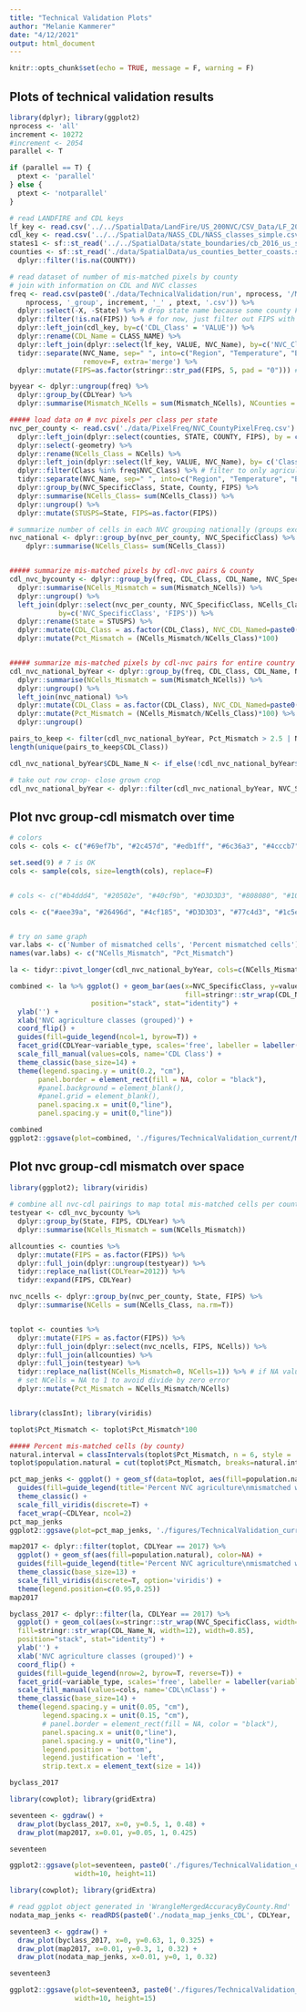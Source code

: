 ```yaml
---
title: "Technical Validation Plots"
author: "Melanie Kammerer"
date: "4/12/2021"
output: html_document
---
```


```r
knitr::opts_chunk$set(echo = TRUE, message = F, warning = F)
```

## Plots of technical validation results

```r
library(dplyr); library(ggplot2)
nprocess <- 'all'
increment <- 10272
#increment <- 2054
parallel <- T

if (parallel == T) {
  ptext <- 'parallel'
} else {
  ptext <- 'notparallel'
}

# read LANDFIRE and CDL keys
lf_key <- read.csv('../../SpatialData/LandFire/US_200NVC/CSV_Data/LF_200NVC_05142020.csv')
cdl_key <- read.csv('../../SpatialData/NASS_CDL/NASS_classes_simple.csv')
states1 <- sf::st_read('../../SpatialData/state_boundaries/cb_2016_us_state_500k.shp') 
counties <- sf::st_read('./data/SpatialData/us_counties_better_coasts.shp') %>%
  dplyr::filter(!is.na(COUNTY))

# read dataset of number of mis-matched pixels by county
# join with information on CDL and NVC classes
freq <- read.csv(paste0('./data/TechnicalValidation/run', nprocess, '/Mismatched_Cells_byCounty_run', 
    nprocess, '_group', increment, '_' , ptext, '.csv')) %>%
  dplyr::select(-X, -State) %>% # drop state name because some county FIPS codes and State names to not match (tile from close to state boundary)
  dplyr::filter(!is.na(FIPS)) %>% # for now, just filter out FIPS with NA values
  dplyr::left_join(cdl_key, by=c('CDL_Class' = 'VALUE')) %>%
  dplyr::rename(CDL_Name = CLASS_NAME) %>%
  dplyr::left_join(dplyr::select(lf_key, VALUE, NVC_Name), by=c('NVC_Class' = 'VALUE')) %>%
  tidyr::separate(NVC_Name, sep=" ", into=c("Region", "Temperature", "Biome", "NVC_SpecificClass"), 
                  remove=F, extra='merge') %>%
  dplyr::mutate(FIPS=as.factor(stringr::str_pad(FIPS, 5, pad = "0"))) # convert FIPS to factor and add leading zeros to match county shp

byyear <- dplyr::ungroup(freq) %>%
  dplyr::group_by(CDLYear) %>%
  dplyr::summarise(Mismatch_NCells = sum(Mismatch_NCells), NCounties = length(unique(FIPS)))

##### load data on # nvc pixels per class per state
nvc_per_county <- read.csv('./data/PixelFreq/NVC_CountyPixelFreq.csv') %>%
  dplyr::left_join(dplyr::select(counties, STATE, COUNTY, FIPS), by = c('State'='STATE', 'County'='COUNTY')) %>%
  dplyr::select(-geometry) %>%
  dplyr::rename(NCells_Class = NCells) %>%
  dplyr::left_join(dplyr::select(lf_key, VALUE, NVC_Name), by= c('Class'= 'VALUE')) %>% # add landfire class names
  dplyr::filter(Class %in% freq$NVC_Class) %>% # filter to only agriculture classes
  tidyr::separate(NVC_Name, sep=" ", into=c("Region", "Temperature", "Biome", "NVC_SpecificClass"), remove=F, extra='merge') %>% # create grouped NVC name (removes east/west and warm/cool designations)
  dplyr::group_by(NVC_SpecificClass, State, County, FIPS) %>%
  dplyr::summarise(NCells_Class= sum(NCells_Class)) %>%
  dplyr::ungroup() %>%
  dplyr::mutate(STUSPS=State, FIPS=as.factor(FIPS))

# summarize number of cells in each NVC grouping nationally (groups exclude region and temperature)
nvc_national <- dplyr::group_by(nvc_per_county, NVC_SpecificClass) %>%
    dplyr::summarise(NCells_Class= sum(NCells_Class))


##### summarize mis-matched pixels by cdl-nvc pairs & county
cdl_nvc_bycounty <- dplyr::group_by(freq, CDL_Class, CDL_Name, NVC_SpecificClass, CDLYear, FIPS) %>%
  dplyr::summarise(NCells_Mismatch = sum(Mismatch_NCells)) %>%
  dplyr::ungroup() %>%
  left_join(dplyr::select(nvc_per_county, NVC_SpecificClass, NCells_Class, STUSPS, FIPS),
            by=c('NVC_SpecificClass', 'FIPS')) %>%
  dplyr::rename(State = STUSPS) %>%
  dplyr::mutate(CDL_Class = as.factor(CDL_Class), NVC_CDL_Named=paste0(NVC_SpecificClass, "_", CDL_Name)) %>%
  dplyr::mutate(Pct_Mismatch = (NCells_Mismatch/NCells_Class)*100)


##### summarize mis-matched pixels by cdl-nvc pairs for entire country
cdl_nvc_national_byYear <- dplyr::group_by(freq, CDL_Class, CDL_Name, NVC_SpecificClass, CDLYear) %>%
  dplyr::summarise(NCells_Mismatch = sum(Mismatch_NCells)) %>%
  dplyr::ungroup() %>%
  left_join(nvc_national) %>%
  dplyr::mutate(CDL_Class = as.factor(CDL_Class), NVC_CDL_Named=paste0(NVC_SpecificClass, "_", CDL_Name)) %>%
  dplyr::mutate(Pct_Mismatch = (NCells_Mismatch/NCells_Class)*100) %>%
  dplyr::ungroup()

pairs_to_keep <- filter(cdl_nvc_national_byYear, Pct_Mismatch > 2.5 | NCells_Mismatch > 3000000)
length(unique(pairs_to_keep$CDL_Class))

cdl_nvc_national_byYear$CDL_Name_N <- if_else(!cdl_nvc_national_byYear$CDL_Class %in% pairs_to_keep$CDL_Class, 'Other', cdl_nvc_national_byYear$CDL_Name)

# take out row crop- close grown crop
cdl_nvc_national_byYear <- dplyr::filter(cdl_nvc_national_byYear, NVC_SpecificClass != "Row Crop - Close Grown Crop")

```

## Plot nvc group-cdl mismatch over time
```r
# colors
cols <- cols <- c("#69ef7b", "#2c457d", "#edb1ff", "#6c36a3", "#4cccb7", "#224f3e", "#bbe272", "#84241a", "#e9bf98", "#378811", "#8bc0dd", "#5d4030", "#f8d147")

set.seed(9) # 7 is OK
cols <- sample(cols, size=length(cols), replace=F)


# cols <- c("#b4ddd4", "#20502e", "#40cf9b", "#D3D3D3", "#808080", "#10558a", "#7cce1e", "#834cd0", "#c7acf9", "#932764", "#38b5fc", "#ea2db9", "#09f54c", "#eb1138", "#80995a")

cols <- c("#aee39a", "#26496d", "#4cf185", "#D3D3D3", "#77c4d3", "#1c5e39", "#bce333", "#572b9e", "#8699ee", "#9f0b64", "#f597fa", "#6c3357", "#6e9d50")


# try on same graph
var.labs <- c('Number of mismatched cells', 'Percent mismatched cells')
names(var.labs) <- c("NCells_Mismatch", "Pct_Mismatch")

la <- tidyr::pivot_longer(cdl_nvc_national_byYear, cols=c(NCells_Mismatch, Pct_Mismatch), names_to='variable_type')

combined <- la %>% ggplot() + geom_bar(aes(x=NVC_SpecificClass, y=value, 
                                           fill=stringr::str_wrap(CDL_Name_N, width=12)), 
                    position="stack", stat="identity") +
  ylab('') +
  xlab('NVC agriculture classes (grouped)') +
  coord_flip() +
  guides(fill=guide_legend(ncol=1, byrow=T)) +
  facet_grid(CDLYear~variable_type, scales='free', labeller = labeller(variable_type=var.labs)) +
  scale_fill_manual(values=cols, name='CDL Class') +
  theme_classic(base_size=14) +
  theme(legend.spacing.y = unit(0.2, "cm"),
       panel.border = element_rect(fill = NA, color = "black"),
       #panel.background = element_blank(), 
       #panel.grid = element_blank(), 
       panel.spacing.x = unit(0,"line"),
       panel.spacing.y = unit(0,"line"))

combined
ggplot2::ggsave(plot=combined, './figures/TechnicalValidation_current/MismatchedPixels_2012_to_2021.pdf', width=12, height=14)
```

## Plot nvc group-cdl mismatch over space
```r
library(ggplot2); library(viridis)
  
# combine all nvc-cdl pairings to map total mis-matched cells per county
testyear <- cdl_nvc_bycounty %>%
  dplyr::group_by(State, FIPS, CDLYear) %>%
  dplyr::summarise(NCells_Mismatch = sum(NCells_Mismatch))

allcounties <- counties %>%
  dplyr::mutate(FIPS = as.factor(FIPS)) %>%
  dplyr::full_join(dplyr::ungroup(testyear)) %>%
  tidyr::replace_na(list(CDLYear=2012)) %>%
  tidyr::expand(FIPS, CDLYear)

nvc_ncells <- dplyr::group_by(nvc_per_county, State, FIPS) %>%
  dplyr::summarise(NCells = sum(NCells_Class, na.rm=T))


toplot <- counties %>%
  dplyr::mutate(FIPS = as.factor(FIPS)) %>%
  dplyr::full_join(dplyr::select(nvc_ncells, FIPS, NCells)) %>%
  dplyr::full_join(allcounties) %>%
  dplyr::full_join(testyear) %>%
  tidyr::replace_na(list(NCells_Mismatch=0, NCells=1)) %>% # if NA value for NCells_Mismatch, assume no mismatched pixels for that year-county combo
  # set NCells = NA to 1 to avoid divide by zero error
  dplyr::mutate(Pct_Mismatch = NCells_Mismatch/NCells)


library(classInt); library(viridis)

toplot$Pct_Mismatch <- toplot$Pct_Mismatch*100

##### Percent mis-matched cells (by county)
natural.interval = classIntervals(toplot$Pct_Mismatch, n = 6, style = 'jenks')$brks
toplot$population.natural = cut(toplot$Pct_Mismatch, breaks=natural.interval, include.lowest = TRUE)

pct_map_jenks <- ggplot() + geom_sf(data=toplot, aes(fill=population.natural), color=NA) +  
  guides(fill=guide_legend(title='Percent NVC agriculture\nmismatched with CDL')) +
  theme_classic() + 
  scale_fill_viridis(discrete=T) +
  facet_wrap(~CDLYear, ncol=2)
pct_map_jenks
ggplot2::ggsave(plot=pct_map_jenks, './figures/TechnicalValidation_current/MismatchedPixels_ByCounty_2012_to_2021.pdf', width=10, height=12)

```

```r
map2017 <- dplyr::filter(toplot, CDLYear == 2017) %>%
  ggplot() + geom_sf(aes(fill=population.natural), color=NA) +  
  guides(fill=guide_legend(title='Percent NVC agriculture\nmismatched with CDL')) +
  theme_classic(base_size=13) + 
  scale_fill_viridis(discrete=T, option='viridis') +
  theme(legend.position=c(0.95,0.25))
map2017 

byclass_2017 <- dplyr::filter(la, CDLYear == 2017) %>% 
  ggplot() + geom_col(aes(x=stringr::str_wrap(NVC_SpecificClass, width=12), y=value, 
  fill=stringr::str_wrap(CDL_Name_N, width=12), width=0.85), 
  position="stack", stat="identity") +
  ylab('') +
  xlab('NVC agriculture classes (grouped)') +
  coord_flip() +
  guides(fill=guide_legend(nrow=2, byrow=T, reverse=T)) +
  facet_grid(~variable_type, scales='free', labeller = labeller(variable_type=var.labs)) +
  scale_fill_manual(values=cols, name='CDL\nClass') +
  theme_classic(base_size=14) +
  theme(legend.spacing.y = unit(0.05, "cm"),
        legend.spacing.x = unit(0.15, "cm"),
        # panel.border = element_rect(fill = NA, color = "black"),
        panel.spacing.x = unit(0,"line"),
        panel.spacing.y = unit(0,"line"),
        legend.position = 'bottom', 
        legend.justification = 'left',
        strip.text.x = element_text(size = 14))

byclass_2017 
```

```r
library(cowplot); library(gridExtra)

seventeen <- ggdraw() +
  draw_plot(byclass_2017, x=0, y=0.5, 1, 0.48) +
  draw_plot(map2017, x=0.01, y=0.05, 1, 0.425)

seventeen

ggplot2::ggsave(plot=seventeen, paste0('./figures/TechnicalValidation_current/CombinedFigMap_MismatchedPixels_', CDLYear, 'Only.pdf'),
                width=10, height=11)

```

```r
library(cowplot); library(gridExtra)

# read ggplot object generated in 'WrangleMergedAccuracyByCounty.Rmd'
nodata_map_jenks <- readRDS(paste0('./nodata_map_jenks_CDL', CDLYear, '.rds'))

seventeen3 <- ggdraw() +
  draw_plot(byclass_2017, x=0, y=0.63, 1, 0.325) +
  draw_plot(map2017, x=0.01, y=0.3, 1, 0.32) +
  draw_plot(nodata_map_jenks, x=0.01, y=0, 1, 0.32)

seventeen3

ggplot2::ggsave(plot=seventeen3, paste0('./figures/TechnicalValidation_current/CombinedFigMap3Panel_MismatchedPixels_', CDLYear, 'Only.pdf'),
                width=10, height=15)
```




